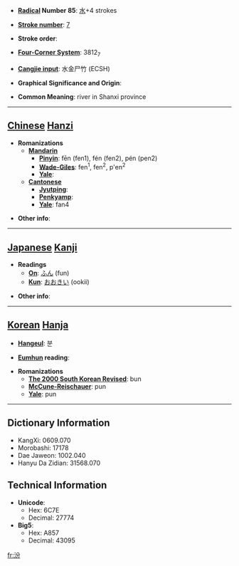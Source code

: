 * '''[[Wiktionary:Chinese radical index| Radical]] Number 85''': [[Wiktionary:Chinese radical index 水|水]]+4 strokes

* '''[[Wiktionary:Chinese total strokes index|Stroke number]]''': [[Wiktionary:Chinese total strokes index 7|7]]

* '''Stroke order''': 

* '''[[Wiktionary:Chinese four corner index|Four-Corner System]]''': 3812<sub>7</sub>

* '''[[Wiktionary:Chinese Cangjie index|Cangjie input]]''': 水金尸竹 (ECSH)

* '''Graphical Significance and Origin''': 

* '''Common Meaning''': river in Shanxi province

----

== [[Chinese]] [[Hanzi]] ==

* '''Romanizations'''
** '''[[Mandarin]]'''
*** '''[[Pinyin]]''': fēn (fen1), fén (fen2), pén (pen2)
*** '''[[Wade-Giles]]''': fen<sup>1</sup>, fen<sup>2</sup>, p'en<sup>2</sup>
*** '''[[Yale]]''': 
** '''[[Cantonese]]'''
*** '''[[Jyutping]]''':
*** '''[[Penkyamp]]''': 
*** '''[[Yale]]''': fan4

* '''Other info''': 

----

== [[Japanese]] [[Kanji]] ==

* '''Readings'''
** '''[[On]]''': [[ふん]] (fun)
** '''[[Kun]]''': [[おおきい]] (ookii)

* '''Other info''':  

----

== [[Korean]] [[Hanja]] ==

* '''[[Hangeul]]''': 분

* '''[[Eumhun]] reading''': 

* '''Romanizations'''
** '''[[The 2000 South Korean Revised Romanization|The 2000 South Korean Revised]]''': bun
** '''[[McCune-Reischauer]]''': pun
** '''[[Yale]]''': pun

----

== Dictionary Information ==

* KangXi: 0609.070
* Morobashi: 17178
* Dae Jaweon: 1002.040
* Hanyu Da Zidian: 31568.070

== Technical Information ==

* '''Unicode''':
** Hex: 6C7E
** Decimal: 27774
* '''Big5''':
** Hex: A857
** Decimal: 43095

[[fr:汾]]